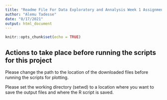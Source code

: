 ---
title: "Readme File For Data Exploratory and Annalysis Week 1 Assignment "
author: "Alemu Tadesse"
date: "8/17/2021"
output: html_document
---

```{r setup, include=FALSE}
knitr::opts_chunk$set(echo = TRUE)
```

## Actions to take place before running the scripts for this project

Please change the path to the location of the downloaded files before running the scripts for plotting.

Please set the working directory (setwd) to a location where you want to save the output files and where the R script is saved.

